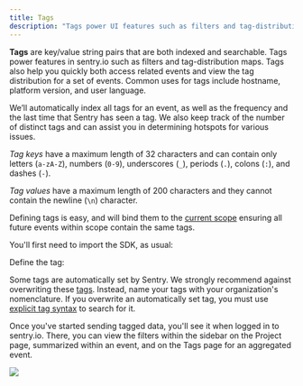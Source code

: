 ```yaml
---
title: Tags
description: "Tags power UI features such as filters and tag-distribution maps. Tags also help you quickly access related events and view the tag distribution for a set of events."
---
```


**Tags** are key/value string pairs that are both indexed and searchable. Tags power features in sentry.io such as filters and tag-distribution maps. Tags also help you quickly both access related events and view the tag distribution for a set of events. Common uses for tags include hostname, platform version, and user language.

We’ll automatically index all tags for an event, as well as the frequency and the last time that Sentry has seen a tag. We also keep track of the number of distinct tags and can assist you in determining hotspots for various issues.

_Tag keys_ have a maximum length of 32 characters and can contain only letters (`a-zA-Z`), numbers (`0-9`), underscores (`_`), periods (`.`), colons (`:`), and dashes (`-`).

_Tag values_ have a maximum length of 200 characters and they cannot contain the newline (`\n`) character.

Defining tags is easy, and will bind them to the [current scope](../scopes/) ensuring all future events within scope contain the same tags.

You'll first need to import the SDK, as usual:

<PlatformContent includePath="enriching-events/import" />

Define the tag:

<PlatformContent includePath="enriching-events/set-tag" />

<Note>

Some tags are automatically set by Sentry. We strongly recommend against overwriting these [tags](/product/reference/search/searchable-properties/#search-properties). Instead, name your tags with your organization's nomenclature. If you overwrite an automatically set tag, you must use [explicit tag syntax](/product/reference/search/#explicit-tag-syntax) to search for it.

</Note>

Once you've started sending tagged data, you'll see it when logged in to sentry.io. There, you can view the filters within the sidebar on the Project page, summarized within an event, and on the Tags page for an aggregated event.

![](/platforms/node/common/enriching-events/tags/tags.png)
